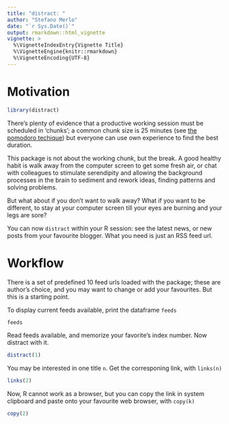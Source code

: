 ```yaml
---
title: "distract: "
author: "Stefano Merlo"
date: "`r Sys.Date()`"
output: rmarkdown::html_vignette
vignette: >
  %\VignetteIndexEntry{Vignette Title}
  %\VignetteEngine{knitr::rmarkdown}
  %\VignetteEncoding{UTF-8}
---
```


# Motivation

```r
library(distract)
```

There's plenty of evidence that a productive working session must be scheduled in 'chunks'; a common chunk size is 25 minutes (see [the pomodoro techique](https://www.amazon.com/Pomodoro-Technique-Francesco-Cirillo/dp/3981567900)) but everyone can use own experience to find the best duration.

This package is not about the working chunk, but the break. A good healthy habit is walk away from the computer screen to get some fresh air, or chat with colleagues to stimulate serendipity and allowing the background processes in the brain to sediment and rework ideas, finding patterns and solving problems.

But what about if you don't want to walk away? What if you want to be different, to stay at your computer screen till your eyes are burning and your legs are sore?

You can now `distract` within your R session: see the latest news, or new posts from your favourite blogger. What you need is just an RSS feed url.


# Workflow

There is a set of predefined 10 feed urls loaded with the package; these are author's choice, and you may want to change or add your favourites. But this is a starting point.

To display current feeds available, print the dataframe `feeds`

```r
feeds
```

Read feeds available, and memorize your favorite's index number. Now distract with it.

```r
distract(1)
```

You may be interested in one title `n`. Get the corresponing link, with `links(n)`

```r
links(2)
```

Now, R cannot work as a browser, but you can copy the link in system clipboard and paste onto your favourite web browser, with `copy(k)`

```r
copy(2)
```

